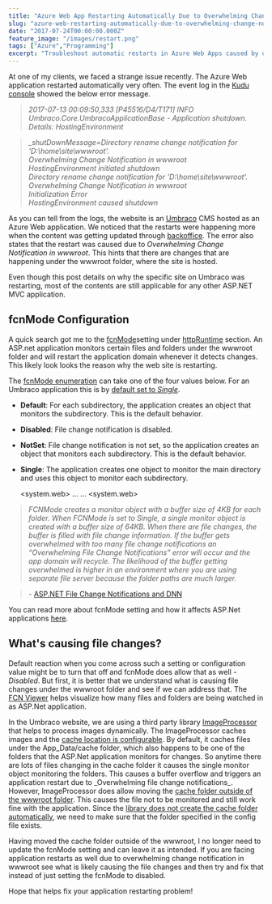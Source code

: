 ```yaml
---
title: "Azure Web App Restarting Automatically Due to Overwhelming Change Notification"
slug: "azure-web-restarting-automatically-due-to-overwhelming-change-notification"
date: "2017-07-24T00:00:00.000Z"
feature_image: "/images/restart.png"
tags: ["Azure","Programming"]
excerpt: "Troubleshoot automatic restarts in Azure Web Apps caused by overwhelming change notifications, and learn how to configure fcnMode for stability."
---
```


At one of my clients, we faced a strange issue recently. The Azure Web application restarted automatically very often. The event log in the [Kudu console](https://github.com/projectkudu/kudu/wiki/Kudu-console) showed the below error message.

> _2017-07-13 00:09:50,333 \[P45516/D4/T171\] INFO Umbraco.Core.UmbracoApplicationBase - Application shutdown. Details: HostingEnvironment_

> _\_shutDownMessage=Directory rename change notification for 'D:\\home\\site\\wwwroot'._  
> _Overwhelming Change Notification in wwwroot_  
> _HostingEnvironment initiated shutdown_  
> _Directory rename change notification for 'D:\\home\\site\\wwwroot'._  
> _Overwhelming Change Notification in wwwroot_  
> _Initialization Error_  
> _HostingEnvironment caused shutdown_

As you can tell from the logs, the website is an [Umbraco](https://umbraco.com/) CMS hosted as an Azure Web application. We noticed that the restarts were happening more when the content was getting updated through [backoffice](https://our.umbraco.org/documentation/getting-started/backoffice/). The error also states that the restart was caused due to _Overwhelming Change Notification in wwwroot_. This hints that there are changes that are happening under the wwwroot folder, where the site is hosted.

Even though this post details on why the specific site on Umbraco was restarting, most of the contents are still applicable for any other ASP.NET MVC application.

fcnMode Configuration
---------------------

A quick search got me to the [fcnMode](https://msdn.microsoft.com/en-us/library/system.web.configuration.httpruntimesection.fcnmode\(v=vs.110\).aspx)setting under [httpRuntime](https://msdn.microsoft.com/en-us/library/system.web.configuration.httpruntimesection\(v=vs.110\).aspx) section. An ASP.net application monitors certain files and folders under the wwwroot folder and will restart the application domain whenever it detects changes. This likely look looks the reason why the web site is restarting.

The [fcnMode enumeration](https://msdn.microsoft.com/en-us/library/system.web.configuration.fcnmode\(v=vs.110\).aspx) can take one of the four values below. For an Umbraco application this is by [default set to _Single_](http://issues.umbraco.org/issue/U4-7712).

*   **Default**: For each subdirectory, the application creates an object that monitors the subdirectory. This is the default behavior.
*   **Disabled**: File change notification is disabled.
*   **NotSet**: File change notification is not set, so the application creates an object that monitors each subdirectory. This is the default behavior.
*   **Single**: The application creates one object to monitor the main directory and uses this object to monitor each subdirectory.

    <system.web>
        ...
        <httpRuntime
            requestValidationMode="2.0"
            enableVersionHeader="false"
            targetFramework="4.5"
            maxRequestLength="51200"
            fcnMode="Single" />
        ...
    <system.web>
    

> _FCNMode creates a monitor object with a buffer size of 4KB for each folder. When FCNMode is set to Single, a single monitor object is created with a buffer size of 64KB. When there are file changes, the buffer is filled with file change information. If the buffer gets overwhelmed with too many file change notifications an “Overwhelming File Change Notifications” error will occur and the app domain will recycle. The likelihood of the buffer getting overwhelmed is higher in an environment where you are using separate file server because the folder paths are much larger._

> \- [ASP.NET File Change Notifications and DNN](http://www.dnnsoftware.com/community-blog/cid/154980/aspnet-file-change-notifications-and-dnn)

You can read more about fcnMode setting and how it affects ASP.Net applications [here](https://shazwazza.com/post/all-about-aspnet-file-change-notification-fcn/).

What's causing file changes?
----------------------------

Default reaction when you come across such a setting or configuration value might be to turn that off and fcnMode does allow that as well - _Disabled_. But first, it is better that we understand what is causing file changes under the wwwroot folder and see if we can address that. The [FCN Viewer](https://shazwazza.com/post/fcn-file-change-notification-viewer-for-aspnet/) helps visualize how many files and folders are being watched in as ASP.Net application.

In the Umbraco website, we are using a third party library [ImageProcessor](http://imageprocessor.org/) that helps to process images dynamically. The ImageProcessor caches images and the [cache location is configurable](http://imageprocessor.org/imageprocessor-web/configuration/#cacheconfig). By default, it caches files under the App_Data/cache folder, which also happens to be one of the folders that the ASP.Net application monitors for changes. So anytime there are lots of files changing in the cache folder it causes the single monitor object monitoring the folders. This causes a buffer overflow and triggers an application restart due to \_Overwhelming file change notifications_. However, ImageProcessor does allow moving the [cache folder outside of the wwwroot folder](https://github.com/JimBobSquarePants/ImageProcessor/issues/518). This causes the file not to be monitored and still work fine with the application. Since the [library does not create the cache folder automatically](https://twitter.com/Shazwazza/status/885770960321773568), we need to make sure that the folder specified in the config file exists.

Having moved the cache folder outside of the wwwroot, I no longer need to update the fcnMode setting and can leave it as intended. If you are facing application restarts as well due to overwhelming change notification in wwwroot see what is likely causing the file changes and then try and fix that instead of just setting the fcnMode to disabled.

Hope that helps fix your application restarting problem!